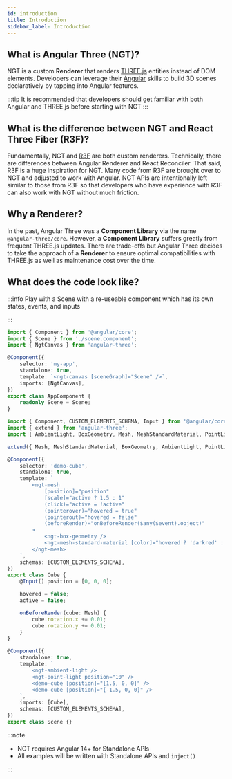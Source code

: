 ```yaml
---
id: introduction
title: Introduction
sidebar_label: Introduction
---
```



## What is Angular Three (NGT)?

NGT is a custom **Renderer** that renders [THREE.js](https://threejs.org) entities instead of DOM elements.
Developers can leverage their [Angular](https://angular.io) skills to build 3D scenes declaratively by tapping into
Angular features.

:::tip
It is recommended that developers should get familiar with both Angular and THREE.js before starting with NGT
:::

## What is the difference between NGT and React Three Fiber (R3F)?

Fundamentally, NGT and [R3F](https://docs.pmnd.rs/react-three-fiber/getting-started/introduction) are both custom renderers.
Technically, there are differences between Angular Renderer and React Reconciler. That said, R3F is a huge inspiration for NGT.
Many code from R3F are brought over to NGT and adjusted to work with Angular. NGT APIs are intentionally left similar to those from R3F
so that developers who have experience with R3F can also work with NGT without much friction.

## Why a Renderer?

In the past, Angular Three was a **Component Library** via the name `@angular-three/core`. However, a **Component Library** suffers greatly
from frequent THREE.js updates. There are trade-offs but Angular Three decides to take the approach of a **Renderer** to ensure optimal compatibilities
with THREE.js as well as maintenance cost over the time.

## What does the code look like?

:::info
Play with a Scene with a re-useable component which has its own states, events, and inputs

<CodeDemo srcId="zgmtpe" />
:::

<Tabs>

<TabItem value="appComponentTs" label="app.component.ts" default>

```ts
import { Component } from '@angular/core';
import { Scene } from './scene.component';
import { NgtCanvas } from 'angular-three';

@Component({
    selector: 'my-app',
    standalone: true,
    template: `<ngt-canvas [sceneGraph]="Scene" />`,
    imports: [NgtCanvas],
})
export class AppComponent {
    readonly Scene = Scene;
}
```

</TabItem>

<TabItem value="sceneComponentTs" label="scene.component.ts">

```ts
import { Component, CUSTOM_ELEMENTS_SCHEMA, Input } from '@angular/core';
import { extend } from 'angular-three';
import { AmbientLight, BoxGeometry, Mesh, MeshStandardMaterial, PointLight } from 'three';

extend({ Mesh, MeshStandardMaterial, BoxGeometry, AmbientLight, PointLight });

@Component({
    selector: 'demo-cube',
    standalone: true,
    template: `
        <ngt-mesh
            [position]="position"
            [scale]="active ? 1.5 : 1"
            (click)="active = !active"
            (pointerover)="hovered = true"
            (pointerout)="hovered = false"
            (beforeRender)="onBeforeRender($any($event).object)"
        >
            <ngt-box-geometry />
            <ngt-mesh-standard-material [color]="hovered ? 'darkred' : 'orange'" />
        </ngt-mesh>
    `,
    schemas: [CUSTOM_ELEMENTS_SCHEMA],
})
export class Cube {
    @Input() position = [0, 0, 0];

    hovered = false;
    active = false;

    onBeforeRender(cube: Mesh) {
        cube.rotation.x += 0.01;
        cube.rotation.y += 0.01;
    }
}

@Component({
    standalone: true,
    template: `
        <ngt-ambient-light />
        <ngt-point-light position="10" />
        <demo-cube [position]="[1.5, 0, 0]" />
        <demo-cube [position]="[-1.5, 0, 0]" />
    `,
    imports: [Cube],
    schemas: [CUSTOM_ELEMENTS_SCHEMA],
})
export class Scene {}
```

</TabItem>

</Tabs>

:::note

-   NGT requires Angular 14+ for Standalone APIs
-   All examples will be written with Standalone APIs and `inject()`

:::
